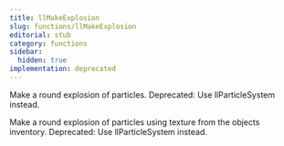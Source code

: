 ```yaml
---
title: llMakeExplosion
slug: functions/llMakeExplosion
editorial: stub
category: functions
sidebar:
  hidden: true
implementation: deprecated
---
```


<LSLFunction name="llMakeExplosion"/>

Make a round explosion of particles. Deprecated: Use llParticleSystem instead.

Make a round explosion of particles using texture from the objects inventory. Deprecated: Use llParticleSystem instead.
